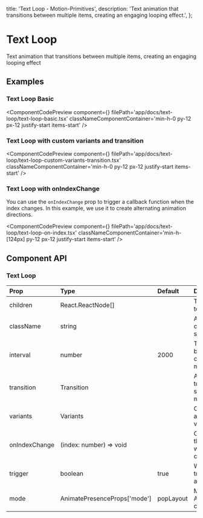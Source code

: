   title: 'Text Loop - Motion-Primitives',
  description:
    'Text animation that transitions between multiple items, creating an engaging looping effect.',
};


# Text Loop

Text animation that transitions between multiple items, creating an engaging looping effect

## Examples

### Text Loop Basic

<ComponentCodePreview
  component={<TextLoopBasic />}
  filePath='app/docs/text-loop/text-loop-basic.tsx'
  classNameComponentContainer='min-h-0 py-12 px-12 justify-start items-start'
/>

### Text Loop with custom variants and transition

<ComponentCodePreview
  component={<TextLoopCustomVariantsTransition />}
  filePath='app/docs/text-loop/text-loop-custom-variants-transition.tsx'
  classNameComponentContainer='min-h-0 py-12 px-12 justify-start items-start'
/>

### Text Loop with onIndexChange

You can use the `onIndexChange` prop to trigger a callback function when the index changes. In this example, we use it to create alternating animation directions.

<ComponentCodePreview
  component={<TextLoopOnIndexChange />}
  filePath='app/docs/text-loop/text-loop-on-index.tsx'
  classNameComponentContainer='min-h-[124px] py-12 px-12 justify-start items-start'
/>


## Component API

### Text Loop

| Prop          | Type                         | Default   | Description                                               |
| :------------ | :--------------------------- | :-------- | :-------------------------------------------------------- |
| children      | React.ReactNode[]            |           | The text content to be animated.                          |
| className     | string                       |           | Additional CSS classes for styling.                       |
| interval      | number                       | 2000      | Time interval between text changes in milliseconds.       |
| transition    | Transition                   |           | Animation transition settings. Can't be more than inerval |
| variants      | Variants                     |           | Custom animation variants.                                |
| onIndexChange | (index: number) => void      |           | Callback function that triggers when the index changes.   |
| trigger       | boolean                      | true      | Whether to trigger the animation.                         |
| mode          | AnimatePresenceProps['mode'] | popLayout | Mode of for the AnimatePresence component.                |

